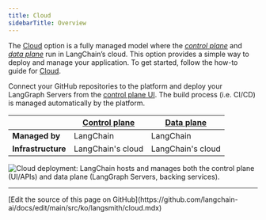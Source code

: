 ```yaml
---
title: Cloud
sidebarTitle: Overview
---
```




The [Cloud](/langsmith/cloud) option is a fully managed model where the [_control plane_](/langsmith/control-plane) and [_data plane_](/langsmith/data-plane) run in LangChain’s cloud. This option provides a simple way to deploy and manage your application. To get started, follow the how-to guide for [Cloud](/langsmith/deploy-to-cloud).

Connect your GitHub repositories to the platform and deploy your LangGraph Servers from the [control plane UI](/langsmith/control-plane#control-plane-ui). The build process (i.e. CI/CD) is managed automatically by the platform.

|                   | [Control plane](/langsmith/control-plane) | [Data plane](/langsmith/data-plane) |
|-------------------|---------------------------------------------------|-----------------------------------------------|
| **Managed by**    | LangChain                                         | LangChain                                     |
| **Infrastructure**| LangChain's cloud                                 | LangChain's cloud                             |

![Cloud deployment: LangChain hosts and manages both the control plane (UI/APIs) and data plane (LangGraph Servers, backing services).](/langsmith/images/langgraph-cloud-architecture.png)

---

<Callout icon="pen-to-square" iconType="regular">
  [Edit the source of this page on GitHub](https://github.com/langchain-ai/docs/edit/main/src/ko/langsmith/cloud.mdx)
</Callout>
